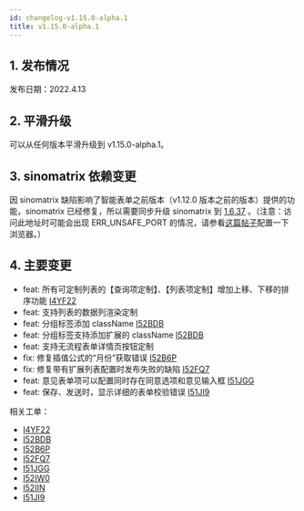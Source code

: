 ```yaml
---
id: changelog-v1.15.0-alpha.1
title: v1.15.0-alpha.1
---
```



## 1. 发布情况

发布日期：2022.4.13

<BundleList
  version="1.15.0-alpha.1"
  frontend="1.15.0-alpha.1"
  backend="1.15.0-alpha.0"
  font="1.13.0"
/>

## 2. 平滑升级

可以从任何版本平滑升级到 v1.15.0-alpha.1。

## 3. sinomatrix 依赖变更

因 sinomatrix 缺陷影响了智能表单之前版本（v1.12.0 版本之前的版本）提供的功能，sinomatrix 已经修复，所以需要同步升级 sinomatrix 到 [1.6.37](http://47.93.34.153:10080/sino-matrix/sino-matrix/blob/master/CHANGELOG.md) 。（注意：访问此地址时可能会出现 ERR_UNSAFE_PORT 的情况，请参看[这篇帖子](https://blog.csdn.net/kjcxmx/article/details/118122483)配置一下浏览器。）

## 4. 主要变更

- feat: 所有可定制列表的【查询项定制】、【列表项定制】增加上移、下移的排序功能 [I4YF22](https://gitee.com/sinoui/sino-intellisense-form-test/issues/I4YF22)
- feat: 支持列表的数据列渲染定制
- feat: 分组标签添加 className [I52BDB](https://gitee.com/sinoui/sino-intellisense-form-test/issues/I52BDB)
- feat: 分组标签支持添加扩展的 className [I52BDB](https://gitee.com/sinoui/sino-intellisense-form-test/issues/I52BDB)
- feat: 支持无流程表单详情页按钮定制
- fix: 修复插值公式的“月份”获取错误 [I52B6P](https://gitee.com/sinoui/sino-intellisense-form-test/issues/I52B6P)
- fix: 修复带有扩展列表配置时发布失败的缺陷 [I52FQ7](https://gitee.com/sinoui/sino-intellisense-form-test/issues/I52FQ7)
- feat: 意见表单项可以配置同时存在同意选项和意见输入框 [I51JGG](https://gitee.com/sinoui/sino-intellisense-form-test/issues/I51JGG)
- feat: 保存、发送时，显示详细的表单校验错误 [I51JI9](https://gitee.com/sinoui/sino-intellisense-form-test/issues/I51JI9)

相关工单：

- [I4YF22](https://gitee.com/sinoui/sino-intellisense-form-test/issues/I4YF22)
- [I52BDB](https://gitee.com/sinoui/sino-intellisense-form-test/issues/I52BDB)
- [I52B6P](https://gitee.com/sinoui/sino-intellisense-form-test/issues/I52B6P)
- [I52FQ7](https://gitee.com/sinoui/sino-intellisense-form-test/issues/I52FQ7)
- [I51JGG](https://gitee.com/sinoui/sino-intellisense-form-test/issues/I51JGG)
- [I52IW0](https://gitee.com/sinoui/sino-intellisense-form-test/issues/I52IW0)
- [I52IIN](https://gitee.com/sinoui/sino-intellisense-form-test/issues/I52IIN)
- [I51JI9](https://gitee.com/sinoui/sino-intellisense-form-test/issues/I51JI9)
